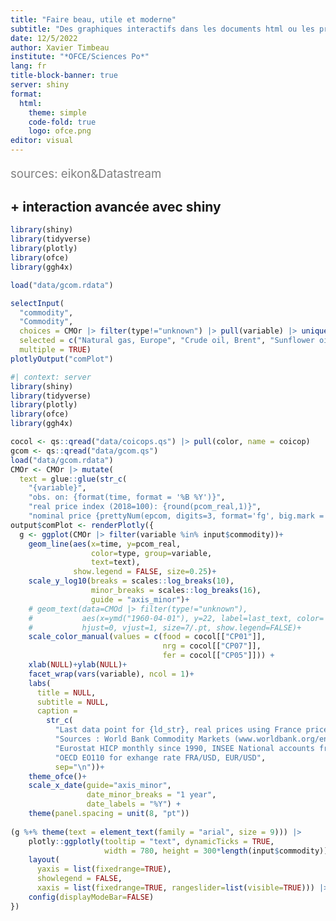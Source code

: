 ```yaml
---
title: "Faire beau, utile et moderne"
subtitle: "Des graphiques interactifs dans les documents html ou les présentations"
date: 12/5/2022
author: Xavier Timbeau
institute: "*OFCE/Sciences Po*"
lang: fr
title-block-banner: true
server: shiny
format: 
  html:
    theme: simple
    code-fold: true
    logo: ofce.png
editor: visual
---
```


::: {style="color: gray; font-size: 14pt"}
sources: eikon&Datastream
:::

## + interaction avancée avec shiny

```r
library(shiny)
library(tidyverse)
library(plotly)
library(ofce)
library(ggh4x)

load("data/gcom.rdata")

selectInput(
  "commodity",
  "Commodity",
  choices = CMOr |> filter(type!="unknown") |> pull(variable) |> unique(),
  selected = c("Natural gas, Europe", "Crude oil, Brent", "Sunflower oil"),
  multiple = TRUE)
plotlyOutput("comPlot")
```

```r
#| context: server
library(shiny)
library(tidyverse)
library(plotly)
library(ofce)
library(ggh4x)

cocol <- qs::qread("data/coicops.qs") |> pull(color, name = coicop)
gcom <- qs::qread("data/gcom.qs") 
load("data/gcom.rdata")
CMOr <- CMOr |> mutate(
  text = glue::glue(str_c(
    "{variable}",
    "obs. on: {format(time, format = '%B %Y')}",
    "real price index (2018=100): {round(pcom_real,1)}",
    "nominal price {prettyNum(epcom, digits=3, format='fg', big.mark = ',')} {eunit}", sep="<br>")))
output$comPlot <- renderPlotly({
  g <- ggplot(CMOr |> filter(variable %in% input$commodity))+
    geom_line(aes(x=time, y=pcom_real, 
                  color=type, group=variable,
                  text=text), 
              show.legend = FALSE, size=0.25)+
    scale_y_log10(breaks = scales::log_breaks(10), 
                  minor_breaks = scales::log_breaks(16),
                  guide = "axis_minor")+
    # geom_text(data=CMOd |> filter(type!="unknown"), 
    #           aes(x=ymd("1960-04-01"), y=22, label=last_text, color= type), 
    #           hjust=0, vjust=1, size=7/.pt, show.legend=FALSE)+
    scale_color_manual(values = c(food = cocol[["CP01"]], 
                                  nrg = cocol[["CP07"]], 
                                  fer = cocol[["CP05"]])) +
    xlab(NULL)+ylab(NULL)+
    facet_wrap(vars(variable), ncol = 1)+
    labs(
      title = NULL,
      subtitle = NULL,
      caption = 
        str_c(
          "Last data point for {ld_str}, real prices using France price and exhange rate indexes, 2018=100, log 10 scale" |> glue::glue(),
          "Sources : World Bank Commodity Markets (www.worldbank.org/en/research/commodity-markets)",
          "Eurostat HICP monthly since 1990, INSEE National accounts from 1960 to 1990 for price index (France)",
          "OECD EO110 for exhange rate FRA/USD, EUR/USD", 
          sep="\n"))+
    theme_ofce()+
    scale_x_date(guide="axis_minor", 
                 date_minor_breaks = "1 year", 
                 date_labels = "%Y") +
    theme(panel.spacing = unit(8, "pt"))
  
(g %+% theme(text = element_text(family = "arial", size = 9))) |>
    plotly::ggplotly(tooltip = "text", dynamicTicks = TRUE,
                     width = 780, height = 300*length(input$commodity)) |> 
    layout(
      yaxis = list(fixedrange=TRUE),
      showlegend = FALSE,
      xaxis = list(fixedrange=TRUE, rangeslider=list(visible=TRUE))) |>  
    config(displayModeBar=FALSE)
})
```
